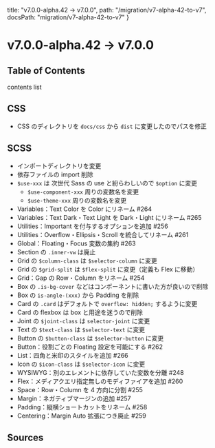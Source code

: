   title: "v7.0.0-alpha.42 → v7.0.0",
  path: "/migration/v7-alpha-42-to-v7",
  docsPath: "migration/v7-alpha-42-to-v7"
}


# v7.0.0-alpha.42 → v7.0.0

## Table of Contents

contents list

## CSS

- CSS のディレクトリを `docs/css` から `dist` に変更したのでパスを修正

## SCSS

- インポートディレクトリを変更
- 依存ファイルの import 削除
- `$use-xxx` は 次世代 Sass の use と紛らわしいので `$option` に変更
  - `$use-component-xxx` 周りの変数名を変更
  - `$use-theme-xxx` 周りの変数名を変更
- Variables：Text Color を Color にリネーム #264
- Variables：Text Dark・Text Light を Dark・Light にリネーム #265
- Utilities：Important を付与するオプションを追加 #256
- Utilities：Overflow・Ellipsis・Scroll を統合してリネーム #261
- Global：Floating・Focus 変数の集約 #263
- Section の `.inner-vw` は廃止
- Grid の `$column-class` は `$selector-column` に変更
- Grid の `$grid-split` は `$flex-split` に変更（定義も Flex に移動）
- Grid：Gap の Row・Column をリネーム #254
- Box の `.is-bg-cover` などはコンポーネントに書いた方が良いので削除
- Box の `is-angle-(xxx)` から Padding を削除
- Card の `.card` はデフォルトで `overflow: hidden;` するように変更
- Card の flexbox は box と用途を迷うので削除
- Joint の `$joint-class` は `selector-joint` に変更
- Text の `$text-class` は `$selector-text` に変更
- Button の `$button-class` は `$selector-button` に変更
- Button：役割ごとの Floating 設定を可能にする #262
- List：四角と米印のスタイルを追加 #266
- Icon の `$icon-class` は `$selector-icon` に変更
- WYSIWYG：別のエレメントに依存していた変数を分離 #248
- Flex：メディアクエリ指定無しのモディファイアを追加 #260
- Space：Row・Column を 4 方向に分割 #255
- Margin：ネガティブマージンの追加 #257
- Padding：縦横ショートカットをリネーム #258
- Centering：Margin Auto 拡張につき廃止 #259

## Sources

<PreviewSources title={meta.title} docsPath={meta.docsPath} />
